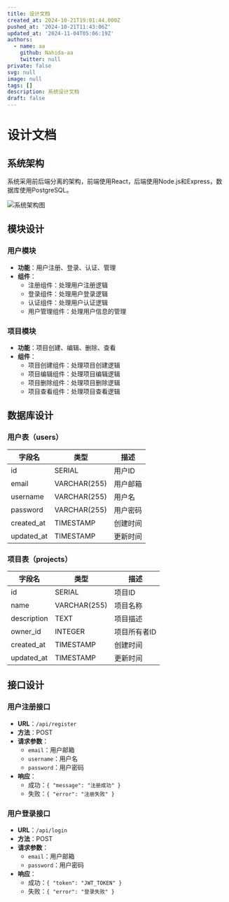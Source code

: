 ```yaml
---
title: 设计文档
created_at: 2024-10-21T19:01:44.000Z
pushed_at: '2024-10-21T11:43:06Z'
updated_at: '2024-11-04T05:06:19Z'
authors:
  - name: aa
    github: Nahida-aa
    twitter: null
private: false
svg: null
image: null
tags: []
description: 系统设计文档
draft: false
---
```

# 设计文档

## 系统架构
系统采用前后端分离的架构，前端使用React，后端使用Node.js和Express，数据库使用PostgreSQL。

![系统架构图](system_architecture.png)

## 模块设计
### 用户模块
- **功能**：用户注册、登录、认证、管理
- **组件**：
  - 注册组件：处理用户注册逻辑
  - 登录组件：处理用户登录逻辑
  - 认证组件：处理用户认证逻辑
  - 用户管理组件：处理用户信息的管理

### 项目模块
- **功能**：项目创建、编辑、删除、查看
- **组件**：
  - 项目创建组件：处理项目创建逻辑
  - 项目编辑组件：处理项目编辑逻辑
  - 项目删除组件：处理项目删除逻辑
  - 项目查看组件：处理项目查看逻辑

## 数据库设计
### 用户表（users）
| 字段名       | 类型          | 描述           |
| ------------ | ------------- | -------------- |
| id           | SERIAL        | 用户ID         |
| email        | VARCHAR(255)  | 用户邮箱       |
| username     | VARCHAR(255)  | 用户名         |
| password     | VARCHAR(255)  | 用户密码       |
| created_at   | TIMESTAMP     | 创建时间       |
| updated_at   | TIMESTAMP     | 更新时间       |

### 项目表（projects）
| 字段名       | 类型          | 描述           |
| ------------ | ------------- | -------------- |
| id           | SERIAL        | 项目ID         |
| name         | VARCHAR(255)  | 项目名称       |
| description  | TEXT          | 项目描述       |
| owner_id     | INTEGER       | 项目所有者ID   |
| created_at   | TIMESTAMP     | 创建时间       |
| updated_at   | TIMESTAMP     | 更新时间       |

## 接口设计
### 用户注册接口
- **URL**：`/api/register`
- **方法**：POST
- **请求参数**：
  - `email`：用户邮箱
  - `username`：用户名
  - `password`：用户密码
- **响应**：
  - 成功：`{ "message": "注册成功" }`
  - 失败：`{ "error": "注册失败" }`

### 用户登录接口
- **URL**：`/api/login`
- **方法**：POST
- **请求参数**：
  - `email`：用户邮箱
  - `password`：用户密码
- **响应**：
  - 成功：`{ "token": "JWT_TOKEN" }`
  - 失败：`{ "error": "登录失败" }`
